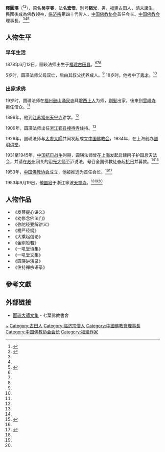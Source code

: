 {{Infobox Buddhist
| 圖像            = Yuan Ying.jpg
| 圖像大小        = 230px
| 圖像說明        = 圆瑛法师
| 姓名            = 釋圓瑛
| 原名            = 吴亨春
| 出生            = 1878年6月12日
| 出生地點        = {{QING-1862}}[[福建|福建]][[古田县|古田县]]
| 圓寂            ={{Death date and age|1953|9|19|1878|6|12}} 
| 圓寂地點        = {{CHN}}[[浙江省|浙江省]][[宁波市|宁波市]][[天童寺|天童寺]]
| 居住地          = 
| 獲獎            = 
| 公民權          = 
| 國籍            = {{PRC}}
| 著名成就        = 
| 宗派            = [[禅宗|禅宗]][[临济宗|临济宗]]
| 呼號            = 圆瑛法师
| 頭銜            = 
| 修行法門        = 
| 教育程度        = 
| 駐錫於          = [[天童寺|天童寺]]
| 師承            = [[增西上人|增西上人]] 
| 徒弟與學生      = 
| 著作            = 《勸发菩提心文讲义》<br>《劝修念佛法门》<br>《阿弥陀经要解讲义》<br>《楞严经纲》<br>《大佛頂首楞嚴經講義》
| 譯作            = 
| 傳人            = 
| 何者的化身與轉世= 
| 轉世為          = 
| 簽名            = 
| 備註            = 
}}
'''釋圓瑛'''（{{bd|1878年|6月12日|1953年|9月19日|catIdx=Yuan圓}}<ref name=":0">{{Cite web|title=刘忠武：圆瑛大师的佛学思想及佛教实践|url=https://fo.ifeng.com/special/zflth/lunwen/detail_2010_09/10/2482929_0.shtml|accessdate=2020-07-23|publisher=凤凰网}}</ref><ref name=":1">{{Cite web|title=圆瑛和尚|url=http://www.fzb.xm.gov.cn/zyz/nptsz/201311/t20131112_846381.htm#divTop|accessdate=2020-07-23|publisher=厦门市方志办}}</ref>），原名'''吴亨春'''，法名'''宏悟'''，别号'''韬光'''，男，[[福建|福建]][[古田县|古田]]人，清末[[諸生|諸生]]，民國後成為佛教领袖，[[临济宗|临济宗]]第四十代传人，[[中国佛教协会|中国佛教协会]]首任会长、[[中国佛教会|中国佛教会]]理事長。<ref name=":0" /><ref name=":1" /><ref name="fish">{{cite web|title=高僧辈出的五十年代|url=http://fo.ifeng.com/special/chuanyinzhanglaozt/beiminzhiluchujia/detail_2010_03/26/408093_1.shtml|accessdate=2010-03-26|publisher=凤凰网}}</ref>

== 人物生平 ==

=== 早年生活 ===
1878年6月12日，圆瑛法师出生于[[福建|福建]][[古田县|古田县]]。<ref name=":0" /><ref name=":1" /><ref name="fish" /> 

5岁时，圆瑛法师父母双亡，后由其叔父抚养成人。<ref name=":1" /> 18岁时，他考中了[[秀才|秀才]]。<ref name="fish" />

=== 出家求佛 ===
19岁时，圆瑛法师在[[福州府|福州]][[鼓山|鼓山]][[湧泉寺_(福州)|涌泉寺]]拜[[增西上人|增西上人]]为师，[[剃髮|剃髮]]出家，後来到[[雪峰寺|雪峰寺]]担任僧众。<ref name="fish" />

1899年，他到[[江蘇省_(清)|江苏]][[常州府|常州]][[天宁寺_(常州)|天宁寺]]讲学。<ref name="fish" />

1909年，圆瑛法师出任[[浙江省_(清)|浙江]][[鄞县|鄞县]][[接待寺|接待寺]]住持。<ref name="fish" />

1929年，圆瑛法师与[[释太虚|太虚大師]]共同发起成立[[中国佛教会|中国佛教会]]，1934年，在上海创办[[圆明讲堂|圆明讲堂]]。

1931至1945年，[[中国抗日战争|中国抗日战争]]时期，圆瑛法师曾在[[上海|上海]]发起启建丙子护国息灾法会，并请在[[苏州|苏州]]闭关的[[释印光|印光大师]]至沪说法，号召全国佛教徒奋起[[抗日|抗日]]并募款。<ref name="fish" /><ref>{{Cite web|title=圆瑛法师：筹款救国 为抗日救灾奔走呼告|url=https://fo.ifeng.com/special/yuanzhengjun/ffomeng/detail_2012_09/18/17709736_0.shtml|accessdate=2020-07-23|publisher=凤凰网}}</ref>

1953年，[[中国佛教协会|中国佛教协会]]成立，他被推选为首任会长。<ref name="fish" /><ref>{{Cite web|title=圆瑛法师：坚持正义威武不屈|url=https://fo.ifeng.com/zhongsheng/200711/1123_42_47545.shtml|access-date=2021-07-15|date=2017-11-23|work=凤凰网}}</ref>

1953年9月19日，他[[圆寂|圆寂]]于浙江寧波[[天童寺|天童寺]]。<ref name=":0" /><ref name=":1" /><ref name="fish" />

== 人物作品 ==
*《发菩提心讲义》
*《劝修念佛法门》
*《弥陀经要解讲义》
*《楞严经纲》
*《大乘起信论》
*《金刚般若》
*《一吼堂诗集》
*《一吼堂文集》
*《圆瑛讲演录》
*《住持禅宗语录》

== 參考文獻 ==
{{Reflist}}

== 外部链接==
* [http://www.book853.com/topicnews.aspx?tid=12 圓瑛大師文集] - 七葉佛教書舍

{{Navboxes 
| title  = 圆瑛在[[中国佛教协会|中国佛教协会]]的职务
| list1  =
{{中国佛教协会会长}}
{{中国佛教协会第一届理事会}}
}}

{{Authority control}}
{{DEFAULTSORT:Yuan圓}}
[[Category:吴姓|~]]
[[Category:古田人|Category:古田人]]
[[Category:临济宗僧人|Category:临济宗僧人]]
[[Category:中國佛教會理事長|Category:中國佛教會理事長]]
[[Category:中国佛教协会会长|Category:中国佛教协会会长]]
[[Category:福建作家|Category:福建作家]]